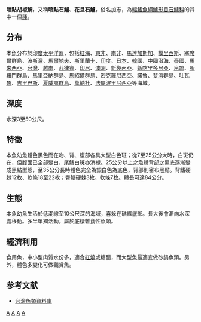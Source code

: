 {{Speciesbox
| taxon = Plectorhinchus picus
| status = LC
| status_system = iucn3.1
| image = Plectorhinchus picus.jpg
| binomial_authority = [[乔治·居维叶|Cuvier]], 1828
| synonyms =*''Diagramma pica''<br /><small>Cuvier, 1830</small>
*''Gaterin picus''<br /><small>Cuvier, 1830</small>
}}
'''暗點胡椒鯛'''，又稱'''暗點石鱸'''、'''花旦石鱸'''，俗名加志，為[[輻鰭魚綱|輻鰭魚綱]][[鱸形目|鱸形目]][[石鱸科|石鱸科]]的其中一個[[種|種]]。

==分布==
本魚分布於[[印度|印度]][[太平洋|太平洋]]區，包括[[紅海|紅海]]、[[東非|東非]]、[[南非|南非]]、[[馬達加斯加|馬達加斯加]]、[[模里西斯|模里西斯]]、[[塞席爾群島|塞席爾群島]]、[[波斯灣|波斯灣]]、[[馬爾地夫|馬爾地夫]]、[[斯里蘭卡|斯里蘭卡]]、[[印度|印度]]、[[日本|日本]]、[[韓國|韓國]]、[[中國|中國]]沿海、[[泰國|泰國]]、[[馬來西亞|馬來西亞]]、[[台灣|台灣]]、[[越南|越南]]、[[菲律賓|菲律賓]]、[[印尼|印尼]]、[[澳洲|澳洲]]、[[新幾內亞|新幾內亞]]、[[新喀里多尼亞|新喀里多尼亞]]、[[帛琉|帛琉]]、[[所羅門群島|所羅門群島]]、[[馬里亞納群島|馬里亞納群島]]、[[馬紹爾群島|馬紹爾群島]]、[[密克羅尼西亞|密克羅尼西亞]]、[[諾魯|諾魯]]、[[斐濟群島|斐濟群島]]、[[吐瓦魯|吐瓦魯]]、[[吉里巴斯|吉里巴斯]]、[[夏威夷群島|夏威夷群島]]、[[萬納杜|萬納杜]]、[[法屬波里尼西亞|法屬波里尼西亞]]等海域。

==深度==
水深3至50公尺。

==特徵==
本魚幼魚體色黑色而在吻、背、腹部各具大型白色斑；從7至25公分大時，白斑仍在，但腹面已全部變白，尾鰭白斑亦消褪。25公分以上之魚體背部之黑底逐漸變成黑點型態，至35公分長時體色完全為銀白色為底色，背部則密布黑點。背鰭硬棘12枚、軟條18至22枚；臀鰭硬棘3枚、軟條7枚。體長可達84公分。

==生態==
本魚幼魚生活於低潮線至10公尺深的海域，喜躲在礁緣底部。長大後會漸向水深處移動。多半單獨活動。屬於底棲雜食性魚類。

==經濟利用==
食用魚，中小型肉質水份多，適合[[紅燒|紅燒]]或糖醋，而大型魚最適宜做砂鍋魚頭。另外，體色多變化可做觀賞魚。

==参考文献==
*[http://fishdb.sinica.edu.tw/ 台灣魚類資料庫] {{Wayback|url=http://fishdb.sinica.edu.tw/ |date=20160304193340 }}
{{Taxonbar|from=Q2692356}}

[[Category:食用鱼|A]]
[[Category:觀賞魚|A]]
[[Category:胡椒鯛屬|A]]
[[Category:1828年描述的魚類|A]]